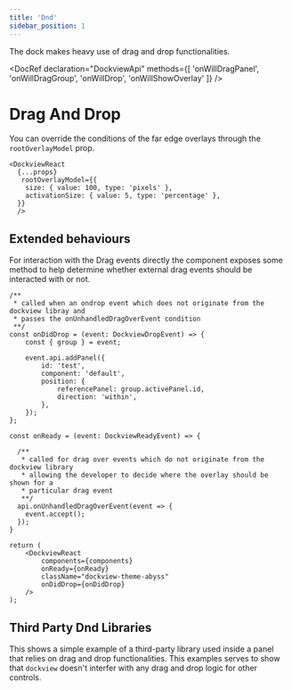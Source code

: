 ```yaml
---
title: 'Dnd'
sidebar_position: 1
---
```




The dock makes heavy use of drag and drop functionalities.

<DocRef declaration="DockviewApi"
  methods={[
    'onWillDragPanel', 'onWillDragGroup',
    'onWillDrop', 'onWillShowOverlay'
  ]}
  />

<LiveExample framework='react' id='dockview/dnd-events' />


# Drag And Drop

You can override the conditions of the far edge overlays through the `rootOverlayModel` prop.

```tsx
<DockviewReact
  {...props}
   rootOverlayModel={{
    size: { value: 100, type: 'pixels' },
    activationSize: { value: 5, type: 'percentage' },
  }}
  />
```

## Extended behaviours

For interaction with the Drag events directly the component exposes some method to help determine whether external drag events should be interacted with or not.

```tsx
/**
 * called when an ondrop event which does not originate from the dockview libray and
 * passes the onUnhandledDragOverEvent condition
 **/
const onDidDrop = (event: DockviewDropEvent) => {
    const { group } = event;

    event.api.addPanel({
        id: 'test',
        component: 'default',
        position: {
            referencePanel: group.activePanel.id,
            direction: 'within',
        },
    });
};

const onReady = (event: DockviewReadyEvent) => {

  /**
   * called for drag over events which do not originate from the dockview library
   * allowing the developer to decide where the overlay should be shown for a
   * particular drag event
   **/
  api.onUnhandledDragOverEvent(event => {
    event.accept();
  });
}

return (
    <DockviewReact
        components={components}
        onReady={onReady}
        className="dockview-theme-abyss"
        onDidDrop={onDidDrop}
    />
);
```

## Third Party Dnd Libraries

This shows a simple example of a third-party library used inside a panel that relies on drag
and drop functionalities. This examples serves to show that `dockview` doesn't interfer with
any drag and drop logic for other controls.

<MultiFrameworkContainer
    sandboxId="externaldnd-dockview"
    react={DockviewExternalDnd}
/>
